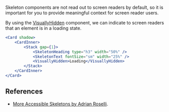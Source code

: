 Skeleton components are not read out to screen readers by default, so it is important for you to provide meaningful context for screen reader users.

By using the [VisuallyHidden](/components/a11y#visuallyhidden) component, we can indicate to screen readers that an element is in a loading state.

```jsx live
<Card shadow>
	<CardInner>
		<Stack gap={1}>
			<SkeletonHeading type="h3" width="50%" />
			<SkeletonText fontSize="sm" width="25%" />
			<VisuallyHidden>Loading</VisuallyHidden>
		</Stack>
	</CardInner>
</Card>
```

## References

- [More Accessible Skeletons by Adrian Roselli](https://adrianroselli.com/2020/11/more-accessible-skeletons.html).

